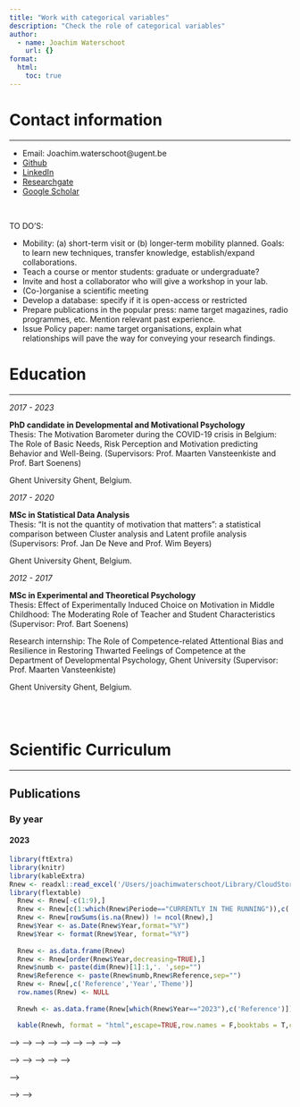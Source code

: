 ```yaml
---
title: "Work with categorical variables"
description: "Check the role of categorical variables"
author:
  - name: Joachim Waterschoot
    url: {}
format: 
  html:
    toc: true
---
```


<!-- setwd('/Users/joachimwaterschoot/Library/CloudStorage/OneDrive-UGent/watjoa.github.io') -->

# Contact information <i class="fa fa-phone" aria-hidden="true"></i>
***

+	Email: Joachim.waterschoot@ugent.be   
+	[Github](https://github.com/Watjoa)   
+	[LinkedIn](https://www.linkedin.com/in/watjoa)  
+	[Researchgate](https://www.researchgate.net/profile/Joachim_Waterschoot)  
+	[Google Scholar](https://scholar.google.com/citations?user=F-fOgBoAAAAJ&hl=nl )    

<br>

TO DO'S:

- Mobility: (a) short-term visit or (b) longer-term mobility planned. Goals: to learn
new techniques, transfer knowledge, establish/expand collaborations.  
- Teach a course or mentor students: graduate or undergraduate?  
- Invite and host a collaborator who will give a workshop in your lab.  
- (Co-)organise a scientific meeting  
- Develop a database: specify if it is open-access or restricted  
- Prepare publications in the popular press: name target magazines, radio programmes, etc. Mention relevant past experience.  
- Issue Policy paper: name target organisations, explain what relationships will pave the way for conveying your research findings.



# Education <i class="fa fa-graduation-cap" aria-hidden="true"></i>
***

<div class = "row">
<div class = "col-md-2">
*2017 - 2023*
</div>
<div class = "col-md-7">
**PhD candidate in Developmental and Motivational Psychology**  
Thesis: The Motivation Barometer during the COVID-19 crisis in Belgium: The Role of Basic Needs, Risk Perception and Motivation predicting Behavior and Well-Being. (Supervisors: Prof. Maarten Vansteenkiste and Prof. Bart Soenens)
</div>
<div class = "col-md-3">
<i class="fa fa-map-marker" aria-hidden="true"></i> Ghent University Ghent, Belgium.
</div>
</div>

<div class = "row">
<div class = "col-md-2">
*2017 - 2020*
</div>
<div class = "col-md-7">
**MSc in Statistical Data Analysis**  
Thesis: “It is not the quantity of motivation that matters”: a statistical comparison between Cluster analysis and Latent profile analysis (Supervisors: Prof. Jan De Neve and Prof. Wim Beyers)
</div>
<div class = "col-md-3">
<i class="fa fa-map-marker" aria-hidden="true"></i> Ghent University Ghent, Belgium.
</div>
</div>

<div class = "row">
<div class = "col-md-2">
*2012 - 2017*
</div>
<div class = "col-md-7">
**MSc in Experimental and Theoretical Psychology**  
Thesis: Effect of Experimentally Induced Choice on Motivation in Middle Childhood: The Moderating Role of Teacher and Student Characteristics (Supervisor: Prof. Bart Soenens) 
  
Research internship: The Role of Competence-related Attentional Bias and Resilience in Restoring Thwarted Feelings of Competence at the Department of Developmental Psychology, Ghent University (Supervisor: Prof. Maarten Vansteenkiste)
</div>
<div class = "col-md-3">
<i class="fa fa-map-marker" aria-hidden="true"></i> Ghent University Ghent, Belgium.
</div>
</div>

<br> 
<br> 

# Scientific Curriculum <i class="fa fa-clipboard" aria-hidden="true"></i>
***

## Publications {.tabset .tabset-fade .tabset-pills}

### By year

#### 2023

```r
library(ftExtra)
library(knitr)
library(kableExtra)
Rnew <- readxl::read_excel('/Users/joachimwaterschoot/Library/CloudStorage/OneDrive-UGent/RESEARCH/overview_scientificprojects.xlsx')
library(flextable)
  Rnew <- Rnew[-c(1:9),]
  Rnew <- Rnew[c(1:which(Rnew$Periode=="CURRENTLY IN THE RUNNING")),c('Reference','Year','Theme')]
  Rnew <- Rnew[rowSums(is.na(Rnew)) != ncol(Rnew),]
  Rnew$Year <- as.Date(Rnew$Year,format="%Y")
  Rnew$Year <- format(Rnew$Year, format="%Y")
  
  Rnew <- as.data.frame(Rnew)
  Rnew <- Rnew[order(Rnew$Year,decreasing=TRUE),]
  Rnew$numb <- paste(dim(Rnew)[1]:1,'. ',sep="")
  Rnew$Reference <- paste(Rnew$numb,Rnew$Reference,sep="")
  Rnew <- Rnew[,c('Reference','Year','Theme')]
  row.names(Rnew) <- NULL
  
  Rnewh <- as.data.frame(Rnew[which(Rnew$Year=="2023"),c('Reference')])

  kable(Rnewh, format = "html",escape=TRUE,row.names = F,booktabs = T,col.names = NULL)
```

<!-- <br> -->

<!-- #### 2022 -->

<!-- ```{r echo=FALSE, warning=FALSE,message = FALSE} -->
<!-- Rnewh <- as.data.frame(Rnew[which(Rnew$Year=="2022"),c('Reference')]) -->

<!--   kable(Rnewh, format = "html",escape=FALSE,row.names = F,booktabs = T,col.names = NULL) -->
<!-- ``` -->

<!-- <br> -->

<!-- #### 2021 -->

<!-- ```{r echo=FALSE, warning=FALSE,message = FALSE} -->
<!-- Rnewh <- as.data.frame(Rnew[which(Rnew$Year=="2021"),c('Reference')]) -->

<!--  kable(Rnewh, format = "html",escape=FALSE,row.names = F,booktabs = T,col.names = NULL) -->
<!-- ``` -->

<!-- <br> -->

<!-- #### 2020 -->

<!-- ```{r echo=FALSE, warning=FALSE,message = FALSE} -->
<!-- Rnewh <- as.data.frame(Rnew[which(Rnew$Year=="2020"),c('Reference')]) -->

<!--  kable(Rnewh, format = "html",escape=FALSE,row.names = F,booktabs = T,col.names = NULL) -->
<!-- ``` -->

<!-- <br> -->

<!-- #### 2019 -->

<!-- ```{r echo=FALSE, warning=FALSE,message = FALSE} -->
<!-- Rnewh <- as.data.frame(Rnew[which(Rnew$Year=="2019"),c('Reference')]) -->

<!--  kable(Rnewh, format = "html",escape=FALSE,row.names = F,booktabs = T,col.names = NULL) -->
<!-- ``` -->

<!-- <br> -->

<!-- ### By theme -->

<!-- ```{r echo=FALSE, warning=FALSE,message = FALSE} -->
<!-- library(ftExtra) -->
<!-- Rnew <- readxl::read_excel('/Users/joachimwaterschoot/Library/CloudStorage/OneDrive-UGent/RESEARCH/overview_scientificprojects.xlsx') -->
<!-- library(flextable) -->
<!--   Rnew <- Rnew[-c(1:9),] -->
<!--   Rnew <- Rnew[c(1:which(Rnew$Periode=="CURRENTLY IN THE RUNNING")),c('Reference','Year','Theme')] -->
<!--   Rnew <- Rnew[rowSums(is.na(Rnew)) != ncol(Rnew),] -->
<!--   Rnew$Year <- as.Date(Rnew$Year,format="%Y") -->
<!--   Rnew$Year <- format(Rnew$Year, format="%Y") -->

<!--   Rnew <- as.data.frame(Rnew) -->
<!--   Rnew <- Rnew[order(Rnew$Year,decreasing=TRUE),] -->
<!--   Rnew$numb <- paste(dim(Rnew)[1]:1,'. ',sep="") -->
<!--   Rnew$Reference <- paste(Rnew$numb,Rnew$Reference,sep="") -->

<!--   Rnewh <- Rnew #[which(Rnew$Theme=="covid19"),] -->

<!--   Rnewh <- Rnewh[,c('Theme','Reference','Year')] -->
<!--   Rnewh <- Rnewh[order(Rnewh$Theme),] -->

<!--    kable(Rnewh, format = "html",escape=FALSE,row.names = F,booktabs = T,col.names = NULL) -->

<!-- ``` -->

<!-- <br> -->

<!-- ### By position -->

<!-- #### First author -->

<!-- ```{r echo=FALSE, warning=FALSE,message = FALSE} -->
<!-- library(ftExtra) -->
<!-- Rnew <- readxl::read_excel('/Users/joachimwaterschoot/Library/CloudStorage/OneDrive-UGent/RESEARCH/overview_scientificprojects.xlsx') -->
<!-- library(flextable) -->
<!--   Rnew <- Rnew[-c(1:9),] -->
<!--   Rnew <- Rnew[c(1:which(Rnew$Periode=="CURRENTLY IN THE RUNNING")),c('Reference','Year','Position')] -->
<!--   Rnew <- Rnew[rowSums(is.na(Rnew)) != ncol(Rnew),] -->
<!--   Rnew$Year <- as.Date(Rnew$Year,format="%Y") -->
<!--   Rnew$Year <- format(Rnew$Year, format="%Y") -->

<!--   Rnew <- as.data.frame(Rnew) -->
<!--   Rnew <- Rnew[order(Rnew$Position,decreasing=FALSE),] -->
<!--   Rnew <- Rnew[order(Rnew$Year,decreasing=TRUE),] -->
<!--   Rnew$Position <- as.numeric(Rnew$Position) -->
<!--   Rnewh <- Rnew[which(Rnew$Position==1),] -->
<!--   Rnewh$numb <- paste(dim(Rnewh)[1]:1,'. ',sep="") -->
<!--   Rnewh$Reference <- paste(Rnewh$numb,Rnewh$Reference,sep="") -->
<!--   Rnewh <- Rnewh[,c('Reference','Year')] -->

<!--   kable(Rnewh, format = "html",escape=FALSE,row.names = F,booktabs = T,col.names = NULL) -->

<!-- ``` -->

<!-- <br> -->

<!-- #### Second author -->

<!-- ```{r echo=FALSE, warning=FALSE,message = FALSE} -->
<!-- library(ftExtra) -->
<!-- Rnew <- readxl::read_excel('/Users/joachimwaterschoot/Library/CloudStorage/OneDrive-UGent/RESEARCH/overview_scientificprojects.xlsx') -->
<!-- library(flextable) -->
<!--   Rnew <- Rnew[-c(1:9),] -->
<!--   Rnew <- Rnew[c(1:which(Rnew$Periode=="CURRENTLY IN THE RUNNING")),c('Reference','Year','Position')] -->
<!--   Rnew <- Rnew[rowSums(is.na(Rnew)) != ncol(Rnew),] -->
<!--   Rnew$Year <- as.Date(Rnew$Year,format="%Y") -->
<!--   Rnew$Year <- format(Rnew$Year, format="%Y") -->

<!--   Rnew <- as.data.frame(Rnew) -->
<!--   Rnew <- Rnew[order(Rnew$Position,decreasing=FALSE),] -->
<!--   Rnew <- Rnew[order(Rnew$Year,decreasing=TRUE),] -->
<!--   Rnew$Position <- as.numeric(Rnew$Position) -->
<!--   Rnewh <- Rnew[which(Rnew$Position==2),] -->
<!--   Rnewh$numb <- paste(dim(Rnewh)[1]:1,'. ',sep="") -->
<!--   Rnewh$Reference <- paste(Rnewh$numb,Rnewh$Reference,sep="") -->
<!--   Rnewh <- Rnewh[,c('Reference','Year')] -->

<!--   kable(Rnewh, format = "html",escape=FALSE,row.names = F,booktabs = T,col.names = NULL) -->

<!-- ``` -->

<!-- <br> -->

<!-- #### Co-author -->

<!-- ```{r echo=FALSE, warning=FALSE,message = FALSE} -->
<!-- library(ftExtra) -->
<!-- Rnew <- readxl::read_excel('/Users/joachimwaterschoot/Library/CloudStorage/OneDrive-UGent/RESEARCH/overview_scientificprojects.xlsx') -->
<!-- library(flextable) -->
<!--   Rnew <- Rnew[-c(1:9),] -->
<!--   Rnew <- Rnew[c(1:which(Rnew$Periode=="CURRENTLY IN THE RUNNING")),c('Reference','Year','Position')] -->
<!--   Rnew <- Rnew[rowSums(is.na(Rnew)) != ncol(Rnew),] -->
<!--   Rnew$Year <- as.Date(Rnew$Year,format="%Y") -->
<!--   Rnew$Year <- format(Rnew$Year, format="%Y") -->

<!--   Rnew <- as.data.frame(Rnew) -->
<!--   Rnew <- Rnew[order(Rnew$Position,decreasing=FALSE),] -->
<!--   Rnew <- Rnew[order(Rnew$Year,decreasing=TRUE),] -->
<!--   Rnew$Position <- as.numeric(Rnew$Position) -->
<!--   Rnewh <- Rnew[which(Rnew$Position>2),] -->
<!--   Rnewh$numb <- paste(dim(Rnewh)[1]:1,'. ',sep="") -->
<!--   Rnewh$Reference <- paste(Rnewh$numb,Rnewh$Reference,sep="") -->
<!--   Rnewh <- Rnewh[,c('Reference','Year','Position')] -->

<!--   kable(Rnewh, format = "html",escape=FALSE,row.names = F,booktabs = T,col.names = NULL) -->

<!-- ``` -->

<!-- <br> -->

<!-- ### Going on -->

<!-- #### Submitted/In review -->

<!-- ```{r echo=FALSE, warning=FALSE,message = FALSE} -->
<!-- library(ftExtra) -->
<!-- Rnew <- readxl::read_excel('/Users/joachimwaterschoot/Library/CloudStorage/OneDrive-UGent/RESEARCH/overview_scientificprojects.xlsx') -->
<!-- library(flextable) -->
<!--   Rnew <- Rnew[c(which(Rnew$Periode=="CURRENTLY IN THE RUNNING"):(which(Rnew$Periode=="OPEN IDEAS")-1)),c('Reference','Year','Theme','Status')] -->
<!--   Rnew <- Rnew[rowSums(is.na(Rnew)) != ncol(Rnew),] -->
<!--   Rnew$Year <- as.Date(Rnew$Year,format="%Y") -->
<!--   Rnew$Year <- format(Rnew$Year, format="%Y") -->
<!--   Rnew <- as.data.frame(Rnew) -->
<!--   Rnew <- Rnew[order(Rnew$Status),] -->

<!--   Rnewh <- Rnew[-which(Rnew$Status=="in progress"),] -->
<!--   Rnewh$numb <- paste(dim(Rnewh)[1]:1,'. ',sep="") -->
<!--   Rnewh$Reference <- paste(Rnewh$numb,Rnewh$Reference,sep="") -->
<!--   Rnewh <- Rnewh[,c('Reference','Theme')] -->

<!--   kable(Rnewh, format = "html",escape=FALSE,row.names = F,booktabs = T,col.names = NULL) -->

<!-- ``` -->

<!-- <br> -->

<!-- #### In progress -->

<!-- ```{r echo=FALSE, warning=FALSE,message = FALSE} -->
<!-- library(ftExtra) -->
<!-- Rnew <- readxl::read_excel('/Users/joachimwaterschoot/Library/CloudStorage/OneDrive-UGent/RESEARCH/overview_scientificprojects.xlsx') -->
<!-- library(flextable) -->
<!--   Rnew <- Rnew[c(which(Rnew$Periode=="CURRENTLY IN THE RUNNING"):(which(Rnew$Periode=="OPEN IDEAS")-1)),c('Reference','Year','Theme','Status')] -->
<!--   Rnew <- Rnew[rowSums(is.na(Rnew)) != ncol(Rnew),] -->
<!--   Rnew$Year <- as.Date(Rnew$Year,format="%Y") -->
<!--   Rnew$Year <- format(Rnew$Year, format="%Y") -->
<!--   Rnew <- as.data.frame(Rnew) -->
<!--   Rnew <- Rnew[order(Rnew$Status),] -->

<!--   Rnewh <- Rnew[which(Rnew$Status=="in progress"),] -->
<!--   Rnewh$numb <- paste(dim(Rnewh)[1]:1,'. ',sep="") -->
<!--   Rnewh$Reference <- paste(Rnewh$numb,Rnewh$Reference,sep="") -->
<!--   Rnewh <- Rnewh[,c('Reference','Theme')] -->

<!--   kable(Rnewh, format = "html",escape=FALSE,row.names = F,booktabs = T,col.names = NULL) -->

<!-- ``` -->

<!-- <br> -->

<!-- ## Insights  -->

<!-- ```{r echo=FALSE, warning=FALSE,message = FALSE} -->
<!-- library(dplyr) -->
<!-- library(ggplot2) -->
<!-- library(scholar) -->
<!-- #library(easyPubMed) -->
<!-- library(questionr) -->
<!-- library(ggthemes) -->
<!-- library(tidyverse) -->
<!-- library(plotly) -->
<!-- library(ggplotlyExtra) -->

<!-- id <- "F-fOgBoAAAAJ" -->

<!-- pub <- get_publications(id) -->

<!-- journalfirst <- pub[which(substr(pub$author,1,6)=="J Wate"),c('journal')] -->
<!-- table <- as.data.frame(freq(journalfirst,sort="dec")) -->
<!-- table$journals <- rownames(table) -->
<!-- rownames(table) <- NULL -->
<!-- table <- table[-which(table$journals=="Ghent University"),] -->
<!-- table <- table[-which(table$journals==""),] -->
<!-- table <- table[,c('journals','n')] -->
<!-- colnames(table) <- c('journals as first author','n') -->
<!-- kable(table, format = "html",escape=FALSE,row.names = F,booktabs = T) -->


<!-- table <- as.data.frame(freq(pub$journal,sort="dec")) -->
<!-- table$journals <- rownames(table) -->
<!-- rownames(table) <- NULL -->
<!-- table <- table[-which(table$journals=="Ghent University"),] -->
<!-- table <- table[-which(table$journals==""),] -->
<!-- table <- table[,c('journals','n')] -->
<!-- colnames(table) <- c('total journals','n') -->
<!-- kable(table, format = "html",escape=FALSE,row.names = F,booktabs = T) -->

<!-- net = get_coauthors(id) -->
<!-- net <- net[-which(net$coauthors=="About Scholar"),] -->
<!-- net <- net[-which(net$coauthors=="Search Help"),] -->
<!-- plot_coauthors(net) -->

<!-- # hindex <- predict_h_index(id) -->
<!-- # hindex$years_ahead <- hindex$years_ahead+as.numeric(format(Sys.time(),"%Y")) -->
<!-- # hindexplot <- ggplot(hindex, aes(years_ahead, h_index)) +  -->
<!-- #   geom_line(col='blue')+ -->
<!-- #   geom_point()+ -->
<!-- #   theme_few()+labs(title="Predicted h-index")+ -->
<!-- #    scale_x_continuous(breaks=seq(as.numeric(format(Sys.time(),"%Y")), -->
<!-- #                                  max(hindex$years_ahead), -->
<!-- #                                  by = 1)) -->
<!-- # ggplotly(hindexplot) -->

<!-- citations <- get_citation_history(id) -->
<!-- citplot <- ggplot(citations, aes(year, cites)) +  -->
<!--   geom_line(col='blue')+ -->
<!--   geom_point()+ -->
<!--   theme_few()+labs(title="Citations by year") -->
<!-- ggplotly(citplot) -->

<!-- ``` -->

<!-- ```{r echo=FALSE, warning=FALSE,message = FALSE} -->
<!-- andi_id <- id -->
<!-- pubs <- get_publications(andi_id) -->
<!-- current_year <- as.numeric(format(Sys.Date(), "%Y")) -->
<!-- all_cites <- map_dfr(pubs$pubid, -->
<!--                        ~ get_article_cite_history(andi_id, .x)) -->
<!-- red_pubs <- pubs |> -->
<!--   mutate(paper_year = year, -->
<!--          total_cites = cites) |> -->
<!--   select(title, author, paper_year, journal, pubid, total_cites) -->
<!-- all_cites_pub <- all_cites |> -->
<!--   left_join(red_pubs) -->
<!-- complete_paper_cites <- function(one_paper) { -->
<!--   expand_years <- setdiff(unique(one_paper$paper_year):current_year, -->
<!--                           one_paper$year) -->
<!--   complete(one_paper, -->
<!--            year = expand_years, -->
<!--            cites = 0, -->
<!--            pubid, -->
<!--            title, -->
<!--            author, -->
<!--            paper_year, -->
<!--            journal, -->
<!--            total_cites) |> -->
<!--     arrange(year)   -->
<!-- }  -->
<!-- all_cites_filled <- all_cites_pub |> -->
<!--   group_split(pubid) |> -->
<!--   map_dfr(complete_paper_cites) |> -->
<!--   mutate(age = year - paper_year) -->
<!-- all_cites_cum <- all_cites_filled |> -->
<!--   group_by(pubid) |> -->
<!--   mutate(cum_sum = cumsum(cites)) -->

<!-- plotall <- all_cites_cum |> -->
<!--   ggplot(aes(x = year, y = cum_sum,  -->
<!--              colour = reorder(str_trunc(title, 20), desc(total_cites)))) + -->
<!--   geom_line(linewidth = 1, alpha = 0.5) + -->
<!--   theme(legend.position = "none") + -->
<!--   labs(x = "Year", -->
<!--        y = "Cumulative citations", -->
<!--        colour = "Paper", -->
<!--        title = "All the papers")+theme_few() -->
<!-- ggplotly(plotall) -->

<!-- min_cites <- 40 -->
<!-- to_plot <- all_cites_cum |> -->
<!--   filter(total_cites >= min_cites) -->
<!-- atleast<- to_plot |> -->
<!--   ggplot(aes(x = year, -->
<!--              y = cum_sum, -->
<!--              colour = reorder(str_trunc(title, 20), desc(total_cites)))) + -->
<!--   geom_line(size=1)+ -->
<!--   theme(legend.position = "right", -->
<!--         legend.directio = "vertical") + -->
<!--   labs(x = "Year", -->
<!--        y = "Cumulative citations", -->
<!--        colour = "Paper", -->
<!--        title = paste("Papers cited at least", min_cites, "times")) + -->
<!--   scale_x_continuous(breaks = seq(min(to_plot$year),max(to_plot$year)+2, 2)) + -->
<!--   scale_y_continuous(breaks = seq(0,ceiling(max(to_plot$cum_sum)/200)*200, 200))+theme_few() -->
<!-- ggplotly(atleast) -->


<!-- to_plot <- all_cites_cum |> -->
<!--   filter(total_cites >= min_cites) -->

<!-- atleastall <- to_plot |> -->
<!--   filter(age >= 0 & cum_sum > 0) |> -->
<!--   ggplot(aes(x = age, -->
<!--              y = cum_sum, -->
<!--              colour = reorder(str_trunc(title, 20), desc(total_cites)))) + -->
<!--   geom_line(size=1)+ -->
<!--   #stat_smooth(geom="line", linewidth = 1) + -->
<!--   theme(legend.position = "right", -->
<!--         legend.directio = "vertical") + -->
<!--   labs(x = "Age (years)", -->
<!--        y = "Cumulative citations", -->
<!--        colour = "Paper", -->
<!--        title = paste("Papers cited at least", min_cites, "times")) + -->
<!--   scale_x_continuous(breaks = seq(min(to_plot$age),max(to_plot$age)+2, 1)) + -->
<!--   scale_y_continuous(trans = "log2")+theme_few() -->
<!-- ggplotly(atleastall) -->
<!-- ``` -->


<!-- ## Public reports -->

<!-- ### 2023 -->

<!-- ```{r echo=FALSE, warning=FALSE,message = FALSE} -->
<!-- library(ftExtra) -->
<!-- Rnew <- readxl::read_excel('/Users/joachimwaterschoot/Library/CloudStorage/OneDrive-UGent/RESEARCH/overview_scientificprojects.xlsx') -->
<!-- library(flextable) -->
<!--   Rnew <- Rnew[-c(1:9),] -->
<!--   Rnew <- Rnew[c(which(Rnew$Periode=="PUBLIC REPORTS"):(which(Rnew$Periode=="LEZINGEN")-1)),c('Reference','Year','Theme')] -->
<!--   Rnew <- Rnew[rowSums(is.na(Rnew)) != ncol(Rnew),] -->
<!--   Rnew$Year <- as.Date(Rnew$Year,format="%Y") -->
<!--   Rnew$Year <- format(Rnew$Year, format="%Y") -->

<!--   Rnew <- as.data.frame(Rnew) -->
<!--   Rnew <- Rnew[order(Rnew$Year,decreasing=TRUE),] -->
<!--   Rnew$numb <- paste(dim(Rnew)[1]:1,'. ',sep="") -->
<!--   Rnew$Reference <- paste(Rnew$numb,Rnew$Reference,sep="") -->
<!--   Rnew <- Rnew[,c('Reference','Year')] -->

<!--    Rnewh <- as.data.frame(Rnew[which(Rnew$Year=="2023"),c('Reference')]) -->


<!--   kable(Rnewh, format = "html",escape=FALSE,row.names = F,booktabs = T,col.names = NULL) -->
<!-- ``` -->

<!-- <br> -->

<!-- <center> -->
<!-- *Overview of motivation across the COVID-19 pandemic in Belgium with published reports.* -->
<!-- ![](figures_reports-1.png) -->
<!-- </center> -->

<!-- <br> -->

<!-- ### 2022 -->

<!-- ```{r echo=FALSE, warning=FALSE,message = FALSE} -->

<!--   Rnewh <- as.data.frame(Rnew[which(Rnew$Year=="2022"),c('Reference')]) -->


<!--   kable(Rnewh, format = "html",escape=FALSE,row.names = F,booktabs = T,col.names = NULL) -->
<!-- ``` -->

<!-- <br> -->

<!-- ### 2021 -->

<!-- ```{r echo=FALSE, warning=FALSE,message = FALSE} -->

<!--   Rnewh <- as.data.frame(Rnew[which(Rnew$Year=="2021"),c('Reference')]) -->


<!--   kable(Rnewh, format = "html",escape=FALSE,row.names = F,booktabs = T,col.names = NULL) -->
<!-- ``` -->

<!-- <br> -->

<!-- ### 2020 -->

<!-- ```{r echo=FALSE, warning=FALSE,message = FALSE} -->

<!--   Rnewh <- as.data.frame(Rnew[which(Rnew$Year=="2020"),c('Reference')]) -->


<!--   kable(Rnewh, format = "html",escape=FALSE,row.names = F,booktabs = T,col.names = NULL) -->
<!-- ``` -->

<!-- <br> -->

<!-- ## Conferences -->

<!-- ### 2023 -->

<!-- ```{r echo=FALSE, warning=FALSE,message = FALSE} -->
<!-- library(ftExtra) -->
<!-- Rnew <- readxl::read_excel('/Users/joachimwaterschoot/Library/CloudStorage/OneDrive-UGent/RESEARCH/overview_scientificprojects.xlsx') -->
<!-- library(flextable) -->
<!--   Rnew <- Rnew[-c(1:9),] -->
<!--   Rnew <- Rnew[c(which(Rnew$Periode=="CONFERENCES"):(which(Rnew$Periode=="REVIEWS")-1)),c('Reference','Year','Theme')] -->
<!--   Rnew <- Rnew[rowSums(is.na(Rnew)) != ncol(Rnew),] -->
<!--   Rnew$Year <- as.Date(Rnew$Year,format="%Y") -->
<!--   Rnew$Year <- format(Rnew$Year, format="%Y") -->

<!--   Rnew <- as.data.frame(Rnew) -->
<!--   Rnew <- Rnew[order(Rnew$Year,decreasing=TRUE),] -->
<!--   Rnew$numb <- paste(dim(Rnew)[1]:1,'. ',sep="") -->
<!--   Rnew$Reference <- paste(Rnew$numb,Rnew$Reference,sep="") -->
<!--   Rnew <- Rnew[,c('Reference','Year')] -->

<!--    Rnewh <- as.data.frame(Rnew[which(Rnew$Year=="2023"),c('Reference')]) -->


<!--   kable(Rnewh, format = "html",escape=FALSE,row.names = F,booktabs = T,col.names = NULL) -->
<!-- ``` -->

<!-- <br> -->

<!-- ### 2019 -->

<!-- ```{r echo=FALSE, warning=FALSE,message = FALSE} -->

<!--   Rnewh <- as.data.frame(Rnew[which(Rnew$Year=="2019"),c('Reference')]) -->


<!--   kable(Rnewh, format = "html",escape=FALSE,row.names = F,booktabs = T,col.names = NULL) -->
<!-- ``` -->

<!-- <br>  -->

<!-- ### 2018 -->

<!-- ```{r echo=FALSE, warning=FALSE,message = FALSE} -->

<!--   Rnewh <- as.data.frame(Rnew[which(Rnew$Year=="2018"),c('Reference')]) -->


<!--   kable(Rnewh, format = "html",escape=FALSE,row.names = F,booktabs = T,col.names = NULL) -->
<!-- ``` -->

<!-- <br>  -->

<!-- ## Reviewer -->

<!-- <!-- ```{r echo=FALSE, warning=FALSE,message = FALSE} --> -->
<!-- <!-- library(ftExtra) --> -->
<!-- <!-- Rnew <- readxl::read_excel('/Users/joachimwaterschoot/Library/CloudStorage/OneDrive-UGent/RESEARCH/overview_scientificprojects.xlsx') --> -->
<!-- <!-- library(flextable) --> -->
<!-- <!--   Rnew <- Rnew[-c(1:9),] --> -->
<!-- <!--   Rnew <- Rnew[c(which(Rnew$Periode=="REVIEWS"):(which(Rnew$Periode=="END")-1)),c('Reference','Year')] --> -->
<!-- <!--   Rnew <- Rnew[rowSums(is.na(Rnew)) != ncol(Rnew),] --> -->
<!-- <!--   Rnew$Year <- as.Date(Rnew$Year,format="%Y") --> -->
<!-- <!--   Rnew$Year <- format(Rnew$Year, format="%Y") --> -->

<!-- <!--   Rnew <- as.data.frame(Rnew) --> -->
<!-- <!--   Rnew <- Rnew[order(Rnew$Year,decreasing=TRUE),] --> -->
<!-- <!--   Rnew$numb <- paste(dim(Rnew)[1]:1,'. ',sep="") --> -->
<!-- <!--   Rnew$Reference <- paste(Rnew$numb,Rnew$Reference,sep="") --> -->
<!-- <!--   Rnew <- Rnew[,c('Reference','Year')] --> -->

<!-- <!--   Rnewh <- as.data.frame(Rnew[,c('Reference','Year')]) --> -->

<!-- <!--   kable(Rnewh, format = "html",escape=FALSE,row.names = F,booktabs = T,col.names = NULL) --> -->
<!-- <!-- ``` --> -->

<!-- <br> -->

<!-- # Teaching <i class="fa fa-users" aria-hidden="true"></i> -->
<!-- *** -->

<!-- ## Experience -->

<!-- <div class = "row"> -->
<!-- <div class = "col-md-2"> -->
<!-- *2020 - current* -->
<!-- </div> -->
<!-- <div class = "col-md-7"> -->
<!-- **Motivation Psychology**: Lecture on Interest Theory and co-lecturer since 2023 -->
<!-- Educational Master -->
<!-- </div> -->
<!-- <div class = "col-md-3"> -->
<!-- <i class="fa fa-map-marker" aria-hidden="true"></i> Ghent University Ghent, Belgium. -->
<!-- </div> -->
<!-- </div> -->

<!-- <div class = "row"> -->
<!-- <div class = "col-md-2"> -->
<!-- *2017 - current* -->
<!-- </div> -->
<!-- <div class = "col-md-7"> -->
<!-- **Academic Skills**: Supervision, teaching and evaluation of the courses -->
<!-- 2nd Bachelor, Psychology -->
<!-- </div> -->
<!-- <div class = "col-md-3"> -->
<!-- <i class="fa fa-map-marker" aria-hidden="true"></i> Ghent University Ghent, Belgium. -->
<!-- </div> -->
<!-- </div> -->

<!-- <div class = "row"> -->
<!-- <div class = "col-md-2"> -->
<!-- *2017 - current* -->
<!-- </div> -->
<!-- <div class = "col-md-7"> -->
<!-- **Psychology of the Lifespan**: assigments evaluation of the course -->
<!-- 3d Bachelor, Psychology -->
<!-- </div> -->
<!-- <div class = "col-md-3"> -->
<!-- <i class="fa fa-map-marker" aria-hidden="true"></i> Ghent University Ghent, Belgium. -->
<!-- </div> -->
<!-- </div> -->

<!-- <div class = "row"> -->
<!-- <div class = "col-md-2"> -->
<!-- *2019 - current* -->
<!-- </div> -->
<!-- <div class = "col-md-7"> -->
<!-- **Developmental Psychology**: supervision, organizing, teaching and evaluating of practical sessions and examination of the course. -->
<!-- 1st Bachelor, Psychology and 2nd Bachelor, Educational Sciences -->
<!-- </div> -->
<!-- <div class = "col-md-3"> -->
<!-- <i class="fa fa-map-marker" aria-hidden="true"></i> Ghent University Ghent, Belgium. -->
<!-- </div> -->
<!-- </div> -->

<!-- <div class = "row"> -->
<!-- <div class = "col-md-2"> -->
<!-- *2017 - 2018* -->
<!-- </div> -->
<!-- <div class = "col-md-7"> -->
<!-- **Recent Theories on Developmental Psychology**: supervision, organizing, teaching and evaluating of practical sessions and examination of the course. -->
<!-- 2nd Bachelor, Psychology -->
<!-- </div> -->
<!-- <div class = "col-md-3"> -->
<!-- <i class="fa fa-map-marker" aria-hidden="true"></i> Ghent University Ghent, Belgium. -->
<!-- </div> -->
<!-- </div> -->

<!-- ## Lectures -->

<!-- ```{r echo=FALSE, warning=FALSE,message = FALSE} -->
<!-- library(ftExtra) -->
<!-- Rnew <- readxl::read_excel('/Users/joachimwaterschoot/Library/CloudStorage/OneDrive-UGent/RESEARCH/overview_scientificprojects.xlsx') -->
<!-- library(flextable) -->
<!--   Rnew <- Rnew[-c(1:9),] -->
<!--   Rnew <- Rnew[c(which(Rnew$Periode=="LEZINGEN"):(which(Rnew$Periode=="CONFERENCES")-1)),c('Reference','Year','Theme','inst','loc')] -->
<!--   Rnew <- Rnew[rowSums(is.na(Rnew)) != ncol(Rnew),] -->
<!--   Rnew$Year <- as.Date(Rnew$Year,format="%Y-%m-%d") -->

<!--   Rnew <- as.data.frame(Rnew) -->
<!--   Rnew <- Rnew[order(Rnew$Year,decreasing=TRUE),] -->
<!--   Rnew$numb <- paste(dim(Rnew)[1]:1,'. ',sep="") -->
<!--   Rnew$Reference <- paste(Rnew$numb,Rnew$Reference,sep="") -->
<!--   Rnew <- Rnew[,c('Reference','Year','inst','loc')] -->
<!--   colnames(Rnew) <- c('Topic','Date','Institution','Location') -->

<!--   kable(Rnew, format = "html",escape=FALSE,row.names = F,booktabs = T,col.names = NULL) -->

<!-- ``` -->



<!-- <br> -->
<!-- <br> -->

<!-- ## Master theses supervision -->

<!-- ```{r echo=FALSE, warning=FALSE,message = FALSE} -->
<!-- library(ftExtra) -->
<!-- Rnew <- readxl::read_excel('/Users/joachimwaterschoot/Library/CloudStorage/OneDrive-UGent/RESEARCH/overview_scientificprojects.xlsx') -->
<!-- library(flextable) -->
<!--   Rnew <- Rnew[c(which(Rnew$Periode=="MASTER THESES"):(which(Rnew$Periode=="PUBLIC REPORTS")-1)),c('Reference','Year','Theme')] -->
<!--   Rnew <- Rnew[rowSums(is.na(Rnew)) != ncol(Rnew),] -->
<!--   Rnew$Year <- as.Date(Rnew$Year,format="%Y") -->
<!--   Rnew$Year <- format(Rnew$Year, format="%Y") -->
<!--    Rnew$numb <- paste(dim(Rnew)[1]:1,'. ',sep="") -->
<!--   Rnew$Reference <- paste(Rnew$numb,Rnew$Reference,sep="") -->
<!--   Rnew <- Rnew[,c('Reference','Year','Theme')] -->
<!--   Rnew <- as.data.frame(Rnew) -->

<!--   kable(Rnew, format = "html",escape=FALSE,row.names = F,booktabs = T,col.names = NULL) -->
<!-- ``` -->

<!-- <br> -->
<!-- <br> -->

<!-- # Media & Podcasts <i class="fa fa-newspaper-o" aria-hidden="true"></i> -->
<!-- *** -->

<!-- <div class = "row"> -->
<!-- <div class = "col-md-2"> -->
<!-- *02/08/2022* -->
<!-- </div> -->
<!-- <div class = "col-md-7"> -->

<!-- 80-plussers zijn al aan vijfde vaccinprik toe -->

<!-- </div> -->
<!-- <div class = "col-md-3"> -->

<!-- [DS <i class="fa fa-file-pdf-o" aria-hidden="true"></i>](download/press/covid/destand80.pdf) -->
<!-- </div> -->
<!-- </div> -->

<!-- <div class = "row"> -->
<!-- <div class = "col-md-2"> -->
<!-- *23/06/2022* -->
<!-- </div> -->
<!-- <div class = "col-md-7"> -->

<!-- Podcast 'Motivationbarometer', episode: Risk perception -->

<!-- </div> -->
<!-- <div class = "col-md-3"> -->
<!-- [Spotify <i class="fa fa-spotify" aria-hidden="true"></i>](https://open.spotify.com/episode/2GjCmZTxjONfmgYBNhPNJu?si=7d5da8bf43104ce5) -->
<!-- </div> -->
<!-- </div> -->


<!-- <div class = "row"> -->
<!-- <div class = "col-md-2"> -->
<!-- *06/05/2021* -->
<!-- </div> -->
<!-- <div class = "col-md-7"> -->

<!-- Ruim zeven op de tien studenten willen vaccin -->

<!-- </div> -->
<!-- <div class = "col-md-3"> -->
<!-- [DM <i class="fa fa-file-pdf-o" aria-hidden="true"></i>](download/press/covid/20210506Ruim-zeven-op-de-tien-studenten-willen-vaccin.pdf) -->
<!-- </div> -->
<!-- </div> -->


<!-- <div class = "row"> -->
<!-- <div class = "col-md-2"> -->
<!-- *18/06/2020* -->
<!-- </div> -->
<!-- <div class = "col-md-7"> -->

<!-- “Al zevenduizend wandelaars voor 100 km Covid Challenge” -->

<!-- </div> -->
<!-- <div class = "col-md-3"> -->
<!-- [Nieuwsblad <i class="fa fa-file-pdf-o" aria-hidden="true"></i>](download/press/covid/20200618zevenduizend-wandelaars-voor-100-km-Covid-Cha.pdf) -->
<!-- </div> -->
<!-- </div> -->

<!-- <div class = "row"> -->
<!-- <div class = "col-md-2"> -->
<!-- *20/05/2020* -->
<!-- </div> -->
<!-- <div class = "col-md-7"> -->

<!-- De quarantaineparadox: hoe corona ons tijdsbesef verandert -->

<!-- </div> -->
<!-- <div class = "col-md-3"> -->
<!-- [Knack <i class="fa fa-file-pdf-o" aria-hidden="true"></i>](download/press/covid/20200520knack.pdf) -->
<!-- </div> -->
<!-- </div> -->

<!-- <div class = "row"> -->
<!-- <div class = "col-md-2"> -->
<!-- *28/04/2020* -->
<!-- </div> -->
<!-- <div class = "col-md-7"> -->

<!-- Coronavirus - Psychologen: "motivatiecampagne is cruciaal om deze volksmarathon vol te houden" -->

<!-- </div> -->
<!-- <div class = "col-md-3"> -->
<!-- [Belga <i class="fa fa-file-pdf-o" aria-hidden="true"></i>](download/press/covid/20200428volksmarathon-vol-t.pdf) -->
<!-- </div> -->
<!-- </div> -->


<!-- <div class = "row"> -->
<!-- <div class = "col-md-2"> -->
<!-- *06/03/2020* -->
<!-- </div> -->
<!-- <div class = "col-md-7"> -->

<!-- Universiteit Gent doet onderzoek naar deelname aan de Dodentocht -->

<!-- </div> -->
<!-- <div class = "col-md-3"> -->

<!-- [GVA <i class="fa fa-file-pdf-o" aria-hidden="true"></i>](download/press/dodentocht/download-clip_20200306_gazet-van-antwerpen-mechelen-waas_p-22-23.pdf) <br> -->
<!-- [HLN (1) <i class="fa fa-file-pdf-o" aria-hidden="true"></i>](download/press/dodentocht/20200306_Het-Laatste-Nieuws_p-0_Dodentocht-Goesting-zorgt-voor-betere-motivatie-dan-druk.pdf) <br> -->
<!-- [HLN (2) <i class="fa fa-file-pdf-o" aria-hidden="true"></i>](download/press/dodentocht/download-clip_20200307_het-laatste-nieuws-mechelen-lier_p-40-41.pdf) <br> -->
<!-- [VRT <i class="fa fa-file-pdf-o" aria-hidden="true"></i>](download/press/dodentocht/vrt_be.pdf) <br> -->
<!-- [RTV <i class="fa fa-video-camera" aria-hidden="true"></i>](download/press/dodentocht/rtv_be.pdf) <br> -->
<!-- [Radio 1 <i class="fa fa-microphone" aria-hidden="true"></i>](download/press/dodentocht/Radio1_06032020.mp4) <br> -->
<!-- [Radio 2 Antw <i class="fa fa-microphone" aria-hidden="true"></i>](download/press/dodentocht/Radio2_Antwerpen_06032020.aac) <br> -->
<!-- [Radio 2 O-Vl <i class="fa fa-microphone" aria-hidden="true"></i>](download/press/dodentocht/Radio2_OVL_06032020.aac) <br> -->
<!-- [Joe FM <i class="fa fa-microphone" aria-hidden="true"></i>](download/press/dodentocht/JoeFM_06032020.aac) -->
<!-- </div> -->
<!-- </div> -->

<!-- # Awards <i class="fa fa-trophy" aria-hidden="true"></i> -->
<!-- *** -->

<!-- <div class = "blue"> -->
<!-- <div class = "row"> -->
<!-- <div class = "col-md-8"> -->

<!-- **October 21, 2021** -->


<!-- The 'Royal Flemish Academy of Belgium' (KVAB) and the 'Young Academy' annually hand out the **'Distinctions for Scientific Communication'** to scientists with an exceptional merit in scientific communication. The Year Prizes are awarded to researchers who have devoted themselves intensively over the past two years to a concrete project in the field of science communication. -->

<!-- Text on the website: *Maarten Vansteenkiste, Joachim Waterschoot and Sofie Morbée are awarded the Annual Scientific Communication Prize for their communication on the motivation barometer in the context of the coronapandemic. The motivation barometer has gradually developed into an important policy instrument. There is also strong appreciation for the accompanying excellent website on which the findings are disseminated to a very wide audience through dozens of accessible reports, opinion pieces and media interventions, and which provides an insight into the scientific process.* -->

<!-- [Watch... <i class="fa fa-youtube-play" aria-hidden="true"></i>](https://www.youtube.com/watch?v=Q_h7re70y_U&feature=emb_title) -->
<!-- <br> -->
<!-- [Read more...](https://kvab.be/nl/prijzen/jaarprijzen-wetenschapscommunicatie) -->

<!-- </div> -->
<!-- <div class = "col-md-4"> -->
<!-- <center> -->
<!-- ![ ](unnamed.png) -->
<!-- </center> -->
<!-- </div> -->

<!-- </div> -->
<!-- </div> -->

<!-- <br> -->
<!-- <br> -->

<!-- # Research visit <i class="fa fa-globe" aria-hidden="true"></i> -->
<!-- *** -->


<!-- <div class = "row"> -->
<!-- <div class = "col-md-4"> -->
<!-- <div class = "blue"> -->
<!-- ![ ](ntnu_hoeyde_eng.png) -->
<!-- <br> -->
<!-- <br> -->
<!-- **Invited research visit** <br> -->
<!-- *November 18 - 24, 2022* -->

<!-- <i class="fa fa-map-marker" aria-hidden="true"></i> NTNY, Trondheim, Norway <br> -->
<!-- <i class="fa fa-users" aria-hidden="true"></i> Invitation from Prof. Dr. Jolene Van der Kaap-Deeder to teach and to support the research group in data analysis of different research projects, doing this in R. -->
<!-- <br> -->
<!-- [Link to research group](https://kvab.be/nl/prijzen/jaarprijzen-wetenschapscommunicatie) -->

<!-- </div> -->
<!-- </div> -->
<!-- </div> -->


<!-- # Extracurricular activities -->
<!-- *** -->

<!-- **2021 – current** -->

<!-- -	Alumni functioning: GAP (member of steering group: secretary and co-director since 2023)   -->
<!-- -	AAP representative: Department meeting, Faculty Board, Commission of Scientific Research -->

<!-- **2017– current** -->

<!-- -	Alumni functioning: GAP (member of steering group: secretary)   -->
<!-- -	AAP representative: Department meeting   -->

<!-- **2015 – 2017** -->

<!-- -	Alumni functioning: GAP (voluntarily member)   -->
<!-- -	Student council of the Faculty of Psychology and Educational Sciences (PPSR): President, Member of GSR (General Student Representation), Commission of Reception, Commission of Finance and Staff, Commission of Scientific Research, Faculty Board, Commission of the Course of Education Psychology -->

<!-- <br>  -->
<!-- <br>  -->
